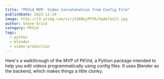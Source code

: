 ```yaml
---
title: "PKVid MVP: Video Concatenation from Config File"
publishDate: 2023-12-29
image: http://i3.ytimg.com/vi/jS1KBwjPFPA/hqdefault.jpg
author: Steve Grice
category: PKVid
tags:
  - python
  - blender
  - video-production
---
```


Here's a walkthrough of the MVP of PKVid, a Python package intended to help you edit videos programmatically using config files. It uses Blender as the backend, which makes things a little clunky.


<BlogYoutubeVideo videoId="jS1KBwjPFPA" />
